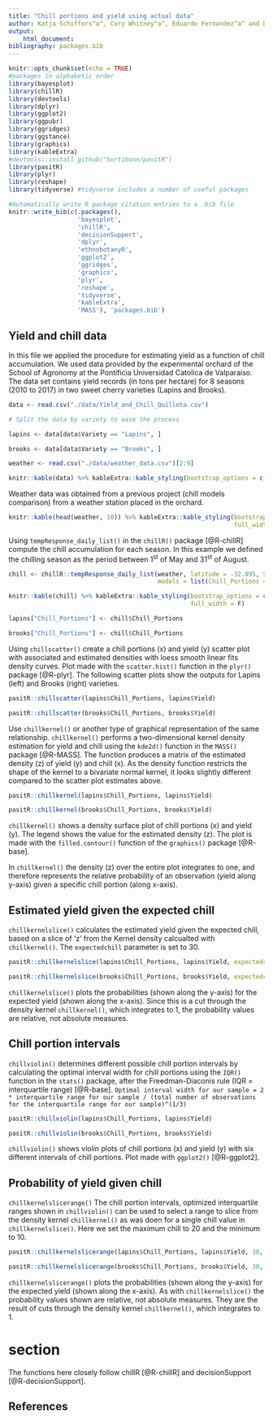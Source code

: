 ```yaml
---
title: "Chill portions and yield using actual data"
author: Katja Schiffers^a^, Cory Whitney^a^, Eduardo Fernandez^a^ and Eike Luedeling^a^ <br /> <small>^a^INRES-Horticultural Sciences, University of Bonn, Auf dem Huegel 6, 53121 Bonn, Germany <small/>
output:
    html_document:
bibliography: packages.bib
---
```

<!-- Spelling -->
<!-- The ABC √ option (upper right on the Rmarkdown console)-->

<!-- Grammar -->
<!-- devtools::install_github("ropenscilabs/gramr") -->
<!-- run_grammar_checker("HighDimensionalData.rmd”) -->

<!-- Print pdf and word versions -->
<!-- rmarkdown::render("Chill_Yield_Qta_data.Rmd", output_format = "pdf_document") -->
<!-- rmarkdown::render("Chill_Yield_Qta_data.Rmd", output_format = "word_document") -->


```r
knitr::opts_chunk$set(echo = TRUE)
#packages in alphabetic order
library(bayesplot)
library(chillR)
library(devtools)
library(dplyr)
library(ggplot2)
library(ggpubr)
library(ggridges)
library(ggstance)
library(graphics)
library(kableExtra)
#devtools::install_github("hortibonn/pasitR")
library(pasitR)
library(plyr)
library(reshape)
library(tidyverse) #tidyverse includes a number of useful packages
```

```r
#Automatically write R package citation entries to a .bib file
knitr::write_bib(c(.packages(), 
                   'bayesplot', 
                   'chillR',
                   'decisionSupport',
                   'dplyr',
                   'ethnobotanyR',
                   'ggplot2', 
                   'ggridges', 
                   'graphics',
                   'plyr', 
                   'reshape', 
                   'tidyverse',
                   'kableExtra',
                   'MASS'), 'packages.bib')
```

## Yield and chill data

In this file we applied the procedure for estimating yield as a function of chill accumulation. We used data provided by the experimental orchard of the School of Agronomy at the Pontificia Universidad Catolica de Valparaiso. The data set contains yield records (in tons per hectare) for 8 seasons (2010 to 2017) in two sweet cherry varieties (Lapins and Brooks).

```r

data <- read.csv("./data/Yield_and_Chill_Quillota.csv")

# Split the data by variety to ease the process

lapins <- data[data$Variety == "Lapins", ]

brooks <- data[data$Variety == "Brooks", ]

weather <- read.csv("./data/weather_data.csv")[2:9]

knitr::kable(data) %>% kableExtra::kable_styling(bootstrap_options = c("striped", "hover"), full_width = FALSE)
```

Weather data was obtained from a previous project (chill models comparison) from a weather station placed in the orchard.

```r
knitr::kable(head(weather, 10)) %>% kableExtra::kable_styling(bootstrap_options = c("striped", "hover"),
                                                              full_width = FALSE)
```

Using `tempResponse_daily_list()` in the `chillR()` package [@R-chillR] compute the chill accumulation for each season. In this example we defined the chilling season as the period between 1^st^ of May and 31^st^ of August.

```r
chill <- chillR::tempResponse_daily_list(weather, latitude = -32.895, Start_JDay = 121, End_JDay = 243,
                                         models = list(Chill_Portions = Dynamic_Model))[[1]]

knitr::kable(chill) %>% kableExtra::kable_styling(bootstrap_options = c("striped", "hover"),
                                                  full_width = F)

lapins["Chill_Portions"] <- chill$Chill_Portions

brooks["Chill_Portions"] <- chill$Chill_Portions

```

Using `chillscatter()` create a chill portions (x) and yield (y) scatter plot with associated and estimated densities with loess smooth linear fits density curves. Plot made with the `scatter.hist()` function in the `plyr()` package [@R-plyr]. The following scatter plots show the outputs for Lapins (left) and Brooks (right) varieties.  

```r
pasitR::chillscatter(lapins$Chill_Portions, lapins$Yield)

pasitR::chillscatter(brooks$Chill_Portions, brooks$Yield)
```

Use `chillkernel()` or another type of graphical representation of the same relationship. `chillkernel()` performs a two-dimensional kernel density estimation for yield and chill using the `kde2d()` function in the `MASS()` package [@R-MASS]. The function produces a matrix of the estimated density (z) of yield (y) and chill (x). As the density function restricts the shape of the kernel to a bivariate normal kernel, it looks slightly different compared to the scatter plot estimates above.

```r
pasitR::chillkernel(lapins$Chill_Portions, lapins$Yield)

pasitR::chillkernel(brooks$Chill_Portions, brooks$Yield)
```

`chillkernel()` shows a density surface plot of chill portions (x) and yield (y). The legend shows the value for the estimated density (z). The plot is made with the `filled.contour()` function of the `graphics()` package [@R-base].

In `chillkernel()` the density (z) over the entire plot integrates to one, and therefore represents the relative probability of an observation (yield along y-axis) given a specific chill portion (along x-axis). 

## Estimated yield given the expected chill

`chillkernelslice()` calculates the estimated yield given the expected chill, based on a slice of 'z' from the Kernel density calcualted with `chillkernel()`. The `expectedchill` parameter is set to 30.

```r
pasitR::chillkernelslice(lapins$Chill_Portions, lapins$Yield, expectedchill = 30)

pasitR::chillkernelslice(brooks$Chill_Portions, brooks$Yield, expectedchill = 30)
```

`chillkernelslice()` plots the probabilities (shown along the y-axis) for the expected yield (shown along the x-axis). Since this is a cut through the density kernel `chillkernel()`, which integrates to 1, the probability values are relative, not absolute measures.

## Chill portion intervals

`chillviolin()` determines different possible chill portion intervals by calculating the optimal interval width for chill portions using the `IQR()` function in the `stats()` package, after the Freedman-Diaconis rule (IQR = interquartile range) [@R-base].
`Optimal interval width for our sample = 2 * interquartile range for our sample / (total number of observations for the interquartile range for our sample)^(1/3)`

```r
pasitR::chillviolin(lapins$Chill_Portions, lapins$Yield)

pasitR::chillviolin(brooks$Chill_Portions, brooks$Yield)
```

`chillviolin()` shows violin plots of chill portions (x) and yield (y) with six different intervals of chill portions. Plot made with `ggplot2()` [@R-ggplot2].

## Probability of yield given chill

`chillkernelslicerange()` The chill portion intervals, optimized interquartile ranges shown in `chillviolin()` can be used to select a range to slice from the density kernel `chillkernel()` as was doen for a single chill value in `chillkernelslice()`. Here we set the maximum chill to 20 and the minimum to 10.

```r
pasitR::chillkernelslicerange(lapins$Chill_Portions, lapins$Yield, 30, 50)

pasitR::chillkernelslicerange(brooks$Chill_Portions, brooks$Yield, 30, 50)
```

`chillkernelslicerange()` plots the probabilities (shown along the y-axis) for the expected yield (shown along the x-axis). As with `chillkernelslice()` the probability values shown are relative, not absolute measures. They are the result of cuts through the density kernel `chillkernel()`, which integrates to 1. 

# section

The functions here closely follow chillR [@R-chillR] and decisionSupport [@R-decisionSupport].


## References
